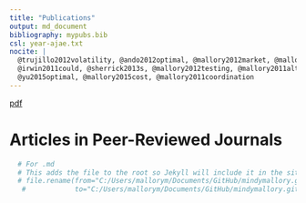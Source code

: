 ```yaml
---
title: "Publications"
output: md_document
bibliography: mypubs.bib
csl: year-ajae.txt
nocite: |
  @trujillo2012volatility, @ando2012optimal, @mallory2012market, @mallory2011crop, @du2009welfare, @yu2014exchange, @mallory2012food,
  @irwin2011could, @sherrick2013s, @mallory2012testing, @mallory2011alternative, @mallory2014perils, @ando2012reply, @paulson2013determinants,
  @yu2015optimal, @mallory2015cost, @mallory2011coordination
---
```




<!--
To update this page:

1. Update mypubs.bib
2. Add the key to the nocite parameter in the YAML header
3. Knit
4. Front matter in .md document is missing so open publications.md in the root directory and type
---
layout: page
title: Publications
comments: False
permalink: /publications/
---

-->

[pdf](http://mindymallory.github.io/publications.pdf)


# Articles in Peer-Reviewed Journals
\noindent
\setlength{\parindent}{-0.2in}
\setlength{\leftskip}{0.2in}
\setlength{\parskip}{8pt}


<!--
To generate pdf: 

1. Change YAML "output: pdf_document"
2. Comment out the .md r chunk at the bottom
3. Uncomment the .pdf r chunk at the bottom
-->


```r
  # For .md 
  # This adds the file to the root so Jekyll will include it in the site build
  # file.rename(from="C:/Users/mallorym/Documents/GitHub/mindymallory.github.io/_drafts/publications.md", 
   #            to="C:/Users/mallorym/Documents/GitHub/mindymallory.github.io/publications.md")
```

<!--
```r
  # For .pdf 
  # This adds the file to the root so Jekyll will include it in the site build
  # file.rename(from="C:/Users/mallorym/Documents/GitHub/mindymallory.github.io/_drafts/publications.pdf", 
   #            to="C:/Users/mallorym/Documents/GitHub/mindymallory.github.io/publications.pdf")
```
-->